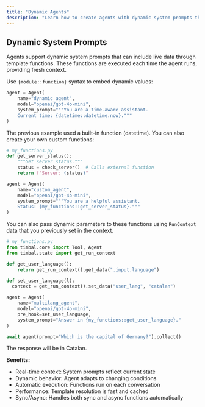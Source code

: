 ```yaml
---
title: "Dynamic Agents"
description: "Learn how to create agents with dynamic system prompts that update automatically using real time data"
---
```


## Dynamic System Prompts

Agents support dynamic system prompts that can include live data through template functions. These functions are executed each time the agent runs, providing fresh context.

Use `{module::function}` syntax to embed dynamic values:

```python
agent = Agent(
    name="dynamic_agent",
    model="openai/gpt-4o-mini",
    system_prompt="""You are a time-aware assistant.
    Current time: {datetime::datetime.now}."""
)
```

The previous example used a built-in function (datetime). You can also create your own custom functions:

```python
# my_functions.py
def get_server_status():
    """Get server status."""
    status = check_server()  # Calls external function
    return f"Server: {status}"

agent = Agent(
    name="custom_agent", 
    model="openai/gpt-4o-mini",
    system_prompt="""You are a helpful assistant.
    Status: {my_functions::get_server_status}."""
)
```

You can also pass dynamic parameters to these functions using `RunContext` data that you previously set in the context.

```python
# my_functions.py
from timbal.core import Tool, Agent
from timbal.state import get_run_context

def get_user_language():
    return get_run_context().get_data(".input.language")

def set_user_language(l):
  context = get_run_context().set_data("user_lang", "catalan")

agent = Agent(
    name="multilang_agent",
    model="openai/gpt-4o-mini",
    pre_hook=set_user_language,
    system_prompt="Answer in {my_functions::get_user_language}."
)

await agent(prompt="Which is the capital of Germany?").collect()
```

The response will be in Catalan.

**Benefits:**

- Real-time context: System prompts reflect current state
- Dynamic behavior: Agent adapts to changing conditions
- Automatic execution: Functions run on each conversation
- Performance: Template resolution is fast and cached
- Sync/Async: Handles both sync and async functions automatically
